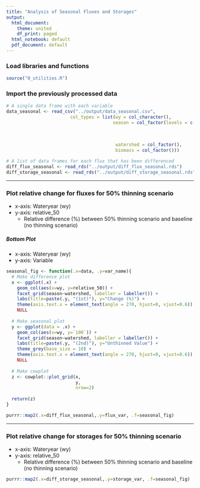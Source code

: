 ```yaml
---
title: "Analysis of Seasonal Fluxes and Storages"
output:
  html_document:
    theme: united
    df_print: paged
  html_notebook: default
  pdf_document: default
---
```


### Load libraries and functions

```r
source("0_utilities.R")
```

### Import the previously processed data

```r
# A single data frame with each variable
data_seasonal <- read_csv("../output/data_seasonal.csv",
                        col_types = list(wy = col_character(),
                                        season = col_factor(levels = c("Jan-Mar",
                                                                       "Apr-Jun",
                                                                       "Jul-Sep",
                                                                       "Oct-Dec")),
                                         watershed = col_factor(),
                                         biomass = col_factor()))

# A list of data frames for each flux that has been differenced
diff_flux_seasonal <- read_rds("../output/diff_flux_seasonal.rds")
diff_storage_seasonal <- read_rds("../output/diff_storage_seasonal.rds")

```


***
### Plot relative change for fluxes for 50% thinning scenario

* x-axis: Wateryear (wy)
* y-axis: relative_50
    * Relative difference (%) between 50% thinning scenario and baseline (no thinning scenario)

##### Bottom Plot
* x-axis: Wateryear (wy)
* y-axis: Variable

```r

seasonal_fig <- function(.x=data, .y=var_name){
  # Make difference plot
  x <- ggplot(.x) +
    geom_col(aes(x=wy, y=relative_50)) +
    facet_grid(season~watershed, labeller = labeller()) +
    labs(title=paste(.y, "(1st)"), y="Change (%)") +
    theme(axis.text.x = element_text(angle = 270, hjust=0, vjust=0.6)) +
    NULL
  
  # Make seasonal plot
  y <- ggplot(data = .x) +
    geom_col(aes(x=wy, y=`100`)) +
    facet_grid(season~watershed, labeller = labeller()) +
    labs(title=paste(.y, "(2nd)"), y="Unthinned Value") +
    theme_grey(base_size = 10) +
    theme(axis.text.x = element_text(angle = 270, hjust=0, vjust=0.6)) +
    NULL
  
  # Make cowplot
  z <- cowplot::plot_grid(x,
                          y,
                          nrow=2)
  
  return(z)
}

purrr::map2(.x=diff_flux_seasonal,.y=flux_var, .f=seasonal_fig)

```

***
### Plot relative change for storages for 50% thinning scenario

* x-axis: Wateryear (wy)
* y-axis: relative_50
    * Relative difference (%) between 50% thinning scenario and baseline (no thinning scenario)

```r

purrr::map2(.x=diff_storage_seasonal,.y=storage_var, .f=seasonal_fig)

```

